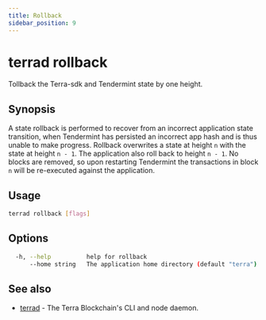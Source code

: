 ```yaml
---
title: Rollback
sidebar_position: 9
---
```


# terrad rollback

Tollback the Terra-sdk and Tendermint state by one height. 

## Synopsis

A state rollback is performed to recover from an incorrect application state transition,
when Tendermint has persisted an incorrect app hash and is thus unable to make
progress. Rollback overwrites a state at height `n` with the state at height `n - 1`.
The application also roll back to height `n - 1`. No blocks are removed, so upon
restarting Tendermint the transactions in block `n` will be re-executed against the
application.

## Usage

```sh Terrad
terrad rollback [flags]
```

## Options

```sh Terrad
  -h, --help          help for rollback
      --home string   The application home directory (default "terra")
```

## See also

* [terrad](./terrad.mdx)	 - The Terra Blockchain's CLI and node daemon. 


